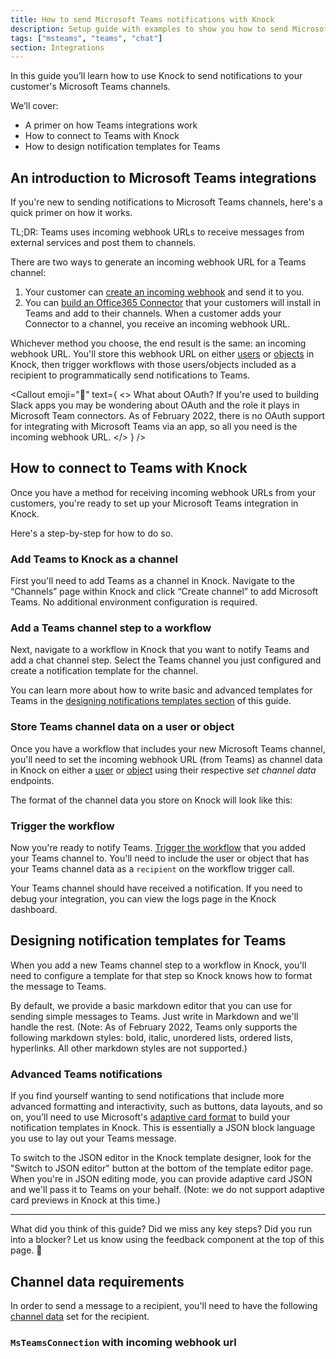 ```yaml
---
title: How to send Microsoft Teams notifications with Knock
description: Setup guide with examples to show you how to send Microsoft Teams notifications with Knock
tags: ["msteams", "teams", "chat"]
section: Integrations
---
```



In this guide you’ll learn how to use Knock to send notifications to your customer's Microsoft Teams channels.

We’ll cover:

- A primer on how Teams integrations work
- How to connect to Teams with Knock
- How to design notification templates for Teams

## An introduction to Microsoft Teams integrations

If you're new to sending notifications to Microsoft Teams channels, here's a quick primer on how it works.

TL;DR: Teams uses incoming webhook URLs to receive messages from external services and post them to channels.

There are two ways to generate an incoming webhook URL for a Teams channel:

1. Your customer can [create an incoming webhook](https://docs.microsoft.com/en-us/microsoftteams/platform/webhooks-and-connectors/how-to/add-incoming-webhook) and send it to you.
2. You can [build an Office365 Connector](https://docs.microsoft.com/en-us/microsoftteams/platform/webhooks-and-connectors/how-to/connectors-creating) that your customers will install in Teams and add to their channels. When a customer adds your Connector to a channel, you receive an incoming webhook URL.

Whichever method you choose, the end result is the same: an incoming webhook URL. You'll store this webhook URL on either [users](/reference#users) or [objects](/reference#objects) in Knock, then trigger workflows with those users/objects included as a recipient to programmatically send notifications to Teams.

<Callout
  emoji="🌠"
  text={
    <>
      <span className="font-bold">What about OAuth?</span> If you're used to
      building Slack apps you may be wondering about OAuth and the role it plays
      in Microsoft Team connectors. As of February 2022, there is no OAuth
      support for integrating with Microsoft Teams via an app, so all you need
      is the incoming webhook URL.
    </>
  }
/>

## How to connect to Teams with Knock

Once you have a method for receiving incoming webhook URLs from your customers, you're ready to set up your Microsoft Teams integration in Knock.

Here's a step-by-step for how to do so.

### Add Teams to Knock as a channel

First you'll need to add Teams as a channel in Knock. Navigate to the “Channels” page within Knock and click “Create channel” to add Microsoft Teams. No additional environment configuration is required.

### Add a Teams channel step to a workflow

Next, navigate to a workflow in Knock that you want to notify Teams and add a chat channel step. Select the Teams channel you just configured and create a notification template for the channel.

You can learn more about how to write basic and advanced templates for Teams in the [designing notifications templates section](/microsoft-teams#designing-notification-templates-for-teams) of this guide.

### Store Teams channel data on a user or object

Once you have a workflow that includes your new Microsoft Teams channel, you'll need to set the incoming webhook URL (from Teams) as channel data in Knock on either a [user](/reference#set-user-channel-data) or [object](/reference#set-object-channel-data) using their respective _set channel data_ endpoints.

The format of the channel data you store on Knock will look like this:

<MultiLangCodeBlock
  snippet="objects.setChannelData.msTeams"
  title="Storing Teams webhook on an object"
/>

### Trigger the workflow

Now you're ready to notify Teams. [Trigger the workflow](/send-notifications/triggering-workflows) that you added your Teams channel to. You'll need to include the user or object that has your Teams channel data as a `recipient` on the workflow trigger call.

<MultiLangCodeBlock
  snippet="workflows.trigger-with-object-as-recipient"
  title="Trigger a workflow with an object recipient"
/>

Your Teams channel should have received a notification. If you need to debug your integration, you can view the logs page in the Knock dashboard.

## Designing notification templates for Teams

When you add a new Teams channel step to a workflow in Knock, you'll need to configure a template for that step so Knock knows how to format the message to Teams.

By default, we provide a basic markdown editor that you can use for sending simple messages to Teams. Just write in Markdown and we'll handle the rest. (Note: As of February 2022, Teams only supports the following markdown styles: bold, italic, unordered lists, ordered lists, hyperlinks. All other markdown styles are not supported.)

### Advanced Teams notifications

If you find yourself wanting to send notifications that include more advanced formatting and interactivity, such as buttons, data layouts, and so on, you'll need to use Microsoft's [adaptive card format](https://docs.microsoft.com/en-us/microsoftteams/platform/task-modules-and-cards/cards/cards-reference#adaptive-card) to build your notification templates in Knock. This is essentially a JSON block language you use to lay out your Teams message.

To switch to the JSON editor in the Knock template designer, look for the "Switch to JSON editor" button at the bottom of the template editor page. When you're in JSON editing mode, you can provide adaptive card JSON and we'll pass it to Teams on your behalf. (Note: we do not support adaptive card previews in Knock at this time.)

---

What did you think of this guide? Did we miss any key steps? Did you run into a blocker? Let us know using the feedback component at the top of this page. 🙏

## Channel data requirements

In order to send a message to a recipient, you'll need to have the following [channel data](/send-notifications/setting-channel-data) set for the recipient.

<Attributes>
  <Attribute
    name="connections"
    type="MsTeamsConnection[]*"
    description="One or more connections to Teams"
  />
</Attributes>

### `MsTeamsConnection` with incoming webhook url

<Attributes>
  <Attribute
    name="incoming_webhook.url"
    type="string*"
    description="The incoming webhook URL"
  />
</Attributes>
